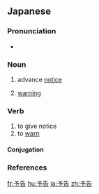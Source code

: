 {{also|预告|預告|豫告}}
==Japanese==
{{ja-kanjitab|よ|こく|yomi=o}}

===Pronunciation===
* {{ja-pron|よこく|y=o|acc=0|acc_ref=NHK}}

===Noun===
{{ja-noun|よこく|kyu=豫告}}

# advance [[notice]]
#: {{ja-usex|次回'''予告'''|じかい '''よこく'''|preview of the next episode}}
#: {{ja-usex|'''予告'''編|'''よこく'''へん|trailer; preview}}
# [[warning]]

===Verb===
{{ja-verb-suru|よこく}}

# to give notice
# to [[warn]]

====Conjugation====
{{ja-suru|よこく}}

===References===
<references/>

[[fr:予告]]
[[hu:予告]]
[[ja:予告]]
[[zh:予告]]